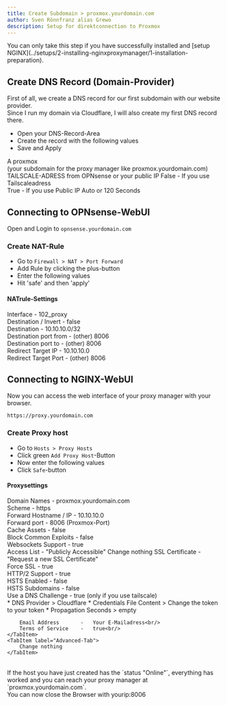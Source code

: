 ```yaml
---
title: Create Subdomain > proxmox.yourdomain.com
author: Sven Rönnfranz alias Grewo
description: Setup for direktconnection to Proxmox
---
```



<Aside type="caution">
    You can only take this step if you have successfully installed and [setup NGINX](../setups/2-installing-nginxproxymanager/1-installation-preparation).
</Aside>

## Create DNS Record (Domain-Provider)
First of all, we create a DNS record for our first subdomain with our website provider.<br/>
Since I run my domain via Cloudflare, I will also create my first DNS record there.

* Open your DNS-Record-Area
* Create the record with the following values
* Save and Apply

<Tabs>
    <TabItem label="Type">
        A
    </TabItem>
    <TabItem label="Name">
        proxmox<br/>
        (your subdomain for the proxy manager like proxmox.yourdomain.com)
    </TabItem>
    <TabItem label="IPv4-Address">
        TAILSCALE-ADRESS from OPNsense or your public IP
    </TabItem>
    <TabItem label="Proxy Status">
        False   -   If you use Tailscaleadress<br/>
        True    -   If you use Public IP
    </TabItem>
    <TabItem label="TTL">
        Auto or 120 Seconds
    </TabItem>
</Tabs>

## Connecting to OPNsense-WebUI
Open and Login to `opnsense.yourdomain.com`

### Create NAT-Rule
* Go to `Firewall > NAT > Port Forward`
* Add Rule by clicking the plus-button
* Enter the following values
* Hit 'safe' and then 'apply'

#### NATrule-Settings
<Tabs>
    <TabItem label="Edit Redirect entry">
        Interface               -   102_proxy<br/>
        Destination / Invert    -   false<br/>
        Destination             -   10.10.10.0/32<br/>
        Destination port from   -   (other) 8006<br/>
        Destination port to     -   (other) 8006<br/>
        Redirect Target IP      -   10.10.10.0<br/>
        Redirect Target Port    -   (other) 8006<br/>
    </TabItem>
</Tabs>

## Connecting to NGINX-WebUI
Now you can access the web interface of your proxy manager with your browser.
```
https://proxy.yourdomain.com
```

### Create Proxy host
* Go to `Hosts > Proxy Hosts`
* Click green `Add Proxy Host`-Button
* Now enter the following values
* Click `Safe`-button

#### Proxysettings
<Tabs>
    <TabItem label="Details-Tab">
        Domain Names            -   proxmox.yourdomain.com<br/>
        Scheme                  -   https<br/>
        Forward Hostname / IP   -   10.10.10.0<br/>
        Forward port            -   8006 (Proxmox-Port)<br/>
        Cache Assets            -   false<br/>
        Block Common Exploits   -   false<br/>
        Websockets Support      -   true<br/>
        Access List             -   "Publicly Accessible"
    </TabItem>
    <TabItem label="Custom locations-Tab">
        Change nothing
    </TabItem>
    <TabItem label="SSL-Tab">
        SSL Certificate     -   "Request a new SSL Certificate"<br/>
        Force SSL           -   true<br/>
        HTTP/2 Support      -   true<br/>
        HSTS Enabled        -   false<br/>
        HSTS Subdomains     -   false<br/>
        Use a DNS Challenge -   true (only if you use tailscale)<br/>
        * DNS Provider > Cloudflare
        * Credentials File Content > Change the token to your token
        * Propagation Seconds > empty

        Email Address       -   Your E-Mailadress<br/>
        Terms of Service    -   true<br/>
    </TabItem>
    <TabItem label="Advanced-Tab">
        Change nothing
    </TabItem>
</Tabs>
<br/>
If the host you have just created has the `status "Online"`, everything has worked and you can reach your proxy manager at `proxmox.yourdomain.com`.<br/>
You can now close the Browser with yourip:8006
